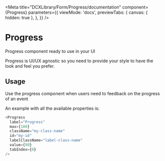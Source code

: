 
<Meta
  title="DCXLibrary/Form/Progress/documentation"
  component={Progress}
  parameters={{
    viewMode: 'docs',
    previewTabs: {
      canvas: { hidden: true },
    },
  }}
/>

# Progress

Progress component ready to use in your UI

Progress is UI/UX agnostic so you need to provide your style to have the look
and feel you prefer.

## Usage

Use the progress component when users need to feedback on the progress of an event

An example with all the available properties is:

```js
<Progress
  label="Progress"
  max={100}
  className="my-class-name"
  id="my-id"
  labelClassName="label-class-name"
  value={80}
  tabIndex={0}
/>
```

<Props of={Progress} />
